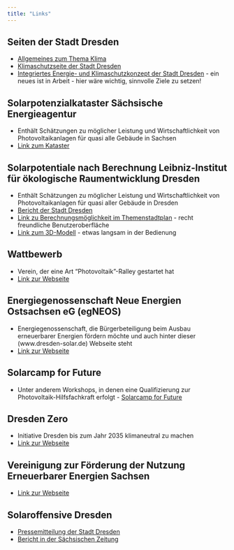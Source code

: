 ```yaml
---
title: "Links"
---
```


## Seiten der Stadt Dresden
* [Allgemeines zum Thema Klima](https://www.dresden.de/de/stadtraum/umwelt/umwelt/klima-und-energie.php?pk_campaign=Shortcut&pk_kwd=klima)
* [Klimaschutzseite der Stadt Dresden](https://www.dresden.de/de/stadtraum/umwelt/umwelt/klima-und-energie/Klimaschutz.php)
* [Integriertes Energie- und Klimaschutzkonzept der Stadt Dresden](https://www.dresden.de/de/stadtraum/umwelt/umwelt/klima-und-energie/klimaschutz/klimaschutzkonzept.php) - ein neues ist in Arbeit - hier wäre wichtig, sinnvolle Ziele zu setzen!

## Solarpotenzialkataster Sächsische Energieagentur
* Enthält Schätzungen zu möglicher Leistung und Wirtschaftlichkeit von Photovoltaikanlagen für quasi alle Gebäude in Sachsen
* [Link zum Kataster](https://solarkataster-sachsen.de/)

## Solarpotentiale nach Berechnung Leibniz-Institut für ökologische Raumentwicklung Dresden
* Enthält Schätzungen zu möglicher Leistung und Wirtschaftlichkeit von Photovoltaikanlagen für quasi aller Gebäude in Dresden
* [Bericht der Stadt Dresden](https://www.dresden.de/de/rathaus/aktuelles/pressemitteilungen/2023/03/pm_031.php?mtm_kwd=Stadtentwicklung+und+Umwelt&mtm_campaign=newsletter)
* [Link zu Berechnungsmöglichkeit im Themenstadtplan](https://stadtplan.dresden.de/?permalink=2HSP4RWx) - recht freundliche Benutzeroberfläche
* [Link zum 3D-Modell](https://arcg.is/1Obb1X0) - etwas langsam in der Bedienung

<!-- ## Geothermische Karte des Landes Sachsen der möglichen Entzugsleistung für Wärmepumpen) -->
<!-- * [Link zur Webseite](https://www.umwelt.sachsen.de/umwelt/infosysteme/ida/p/gtk50?) -->

## Wattbewerb
* Verein, der eine Art "Photovoltaik"-Ralley gestartet hat
* [Link zur Webseite](https://wattbewerb.de/)

## Energiegenossenschaft Neue Energien Ostsachsen eG (egNEOS)
* Energiegenossenschaft, die Bürgerbeteiligung beim Ausbau erneuerbarer Energien fördern möchte und auch hinter dieser (www.dresden-solar.de) Webseite steht
* [Link zur Webseite](https://egneos.de/)

## Solarcamp for Future
* Unter anderem Workshops, in denen eine Qualifizierung zur Photovoltaik-Hilfsfachkraft erfolgt -  [Solarcamp for Future](https://solarcamp-for-future.de/)

<!-- ## Ökostromrechner -->
<!-- * [Link](https://wirklich-gruen.de/) -->

<!-- ## Carus Green -->
<!-- * Nachhaltigkeitsinitiative des Universitätsklinikums Dresden -->
<!-- * Bisher keine gute Webpräsenz gefunden -->

<!-- ## Fridays For Future Dresden -->
<!-- * Initiative, die Klimaschutz voranbringen möchte -->
<!-- * [Link](https://fffdd.de/) -->
<!-- * [Link zu sehr interessantem Blogpost](https://fffdd.de/blog/treibhausgasbilanz/) von Fridays For Future Dresden -->

<!-- ## Health for Future Dresden -->
<!-- * [Kontaktdaten zur Ortsgruppe Dresden](https://healthforfuture.de/health-for-future-ortsgruppen/) -->

<!-- ## Parents for Future Dresden -->
<!-- * [Link](https://www.parentsforfuture.de/de/dresden) -->

## Dresden Zero
* Initiative Dresden bis zum Jahr 2035 klimaneutral zu machen
* [Link zur Webseite](https://dresdenzero.de/)

## Vereinigung zur Förderung der Nutzung Erneuerbarer Energien Sachsen
* [Link zur Webseite](https://www.vee-sachsen.de/node/)

## Solaroffensive Dresden
* [Pressemitteilung der Stadt Dresden](https://www.dresden.de/de/rathaus/aktuelles/pressemitteilungen/2022/12/pm_069.php)
* [Bericht in der Sächsischen Zeitung](https://www.saechsische.de/dresden/politik/welche-dresdner-daecher-sind-fuer-solaranlagen-geeignet-5831744.html)

<!-- ## Sachsenenergie -->
<!-- * [Link](https://www.sachsenenergie.de/) -->
<!-- * Für mich auf den ersten Blick keine aussagekräftigen Informationen zum Thema Energiewende etc. ersichtlich -->

<!-- ## Regionaler Solarverein Dresden e. V. RSD  -->
<!-- * [Link](https://branchenbuch.meinestadt.de/dresden/company/11997431/) -->

<!-- ## Infos zum Thema Energie des Landes Sachsen -->
<!-- [Link](https://www.energie.sachsen.de/index.html) -->

<!-- ## Netzwerk Eurosolar -->
<!-- * Überregionaler Verein zur Förderung erneuerbarer Energien: [Link](https://www.eurosolar.de) -->
